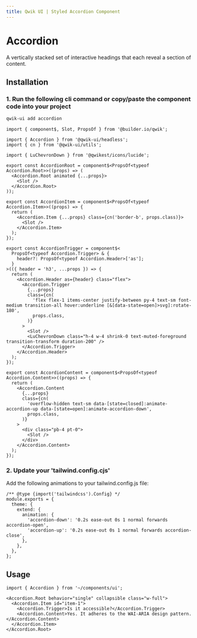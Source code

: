 ```yaml
---
title: Qwik UI | Styled Accordion Component
---
```



<StatusBanner status={statusByComponent.styled.Accordion} />

# Accordion

A vertically stacked set of interactive headings that each reveal a section of content.

<Showcase name="hero" />

## Installation

### 1. Run the following cli command or copy/paste the component code into your project

```sh
qwik-ui add accordion
```

```tsx
import { component$, Slot, PropsOf } from '@builder.io/qwik';

import { Accordion } from '@qwik-ui/headless';
import { cn } from '@qwik-ui/utils';

import { LuChevronDown } from '@qwikest/icons/lucide';

export const AccordionRoot = component$<PropsOf<typeof Accordion.Root>>((props) => (
  <Accordion.Root animated {...props}>
    <Slot />
  </Accordion.Root>
));

export const AccordionItem = component$<PropsOf<typeof Accordion.Item>>((props) => {
  return (
    <Accordion.Item {...props} class={cn('border-b', props.class)}>
      <Slot />
    </Accordion.Item>
  );
});

export const AccordionTrigger = component$<
  PropsOf<typeof Accordion.Trigger> & {
    header?: PropsOf<typeof Accordion.Header>['as'];
  }
>(({ header = 'h3', ...props }) => {
  return (
    <Accordion.Header as={header} class="flex">
      <Accordion.Trigger
        {...props}
        class={cn(
          'flex flex-1 items-center justify-between py-4 text-sm font-medium transition-all hover:underline [&[data-state=open]>svg]:rotate-180',
          props.class,
        )}
      >
        <Slot />
        <LuChevronDown class="h-4 w-4 shrink-0 text-muted-foreground transition-transform duration-200" />
      </Accordion.Trigger>
    </Accordion.Header>
  );
});

export const AccordionContent = component$<PropsOf<typeof Accordion.Content>>((props) => {
  return (
    <Accordion.Content
      {...props}
      class={cn(
        'overflow-hidden text-sm data-[state=closed]:animate-accordion-up data-[state=open]:animate-accordion-down',
        props.class,
      )}
    >
      <div class="pb-4 pt-0">
        <Slot />
      </div>
    </Accordion.Content>
  );
});
```

### 2. Update your 'tailwind.config.cjs'

Add the following animations to your tailwind.config.js file:

```tsx
/** @type {import('tailwindcss').Config} */
module.exports = {
  theme: {
    extend: {
      animation: {
        'accordion-down': '0.2s ease-out 0s 1 normal forwards accordion-open',
        'accordion-up': '0.2s ease-out 0s 1 normal forwards accordion-close',
      },
    },
  },
};
```

## Usage

```tsx
import { Accordion } from '~/components/ui';
```

```tsx
<Accordion.Root behavior="single" collapsible class="w-full">
  <Accordion.Item id="item-1">
    <Accordion.Trigger>Is it accessible?</Accordion.Trigger>
    <Accordion.Content>Yes. It adheres to the WAI-ARIA design pattern.</Accordion.Content>
  </Accordion.Item>
</Accordion.Root>
```
